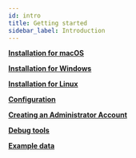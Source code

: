 ```yaml
---
id: intro
title: Getting started
sidebar_label: Introduction
---
```



<CardGrid>

[**Installation for macOS**](installation-macos)

[**Installation for Windows**](installation-windows)

[**Installation for Linux**](installation-linux)

[**Configuration**](configuration)

[**Creating an Administrator Account**](creating-superuser)

[**Debug tools**](debug-tools)

[**Example data**](example-data)

</CardGrid>
